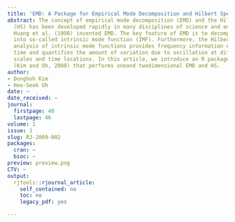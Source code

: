 ```yaml
---
title: 'EMD: A Package for Empirical Mode Decomposition and Hilbert Spectrum'
abstract: The concept of empirical mode decomposition (EMD) and the Hilbert spectrum
  (HS) has been developed rapidly in many disciplines of science and engineering since
  Huang et al. (1998) invented EMD. The key feature of EMD is to decompose a signal
  into so-called intrinsic mode function (IMF). Furthermore, the Hilbert spectral
  analysis of intrinsic mode functions provides frequency information evolving with
  time and quantifies the amount of variation due to oscillation at different time
  scales and time locations. In this article, we introduce an R package called EMD
  (Kim and Oh, 2008) that performs oneand twodimensional EMD and HS.
author:
- Donghoh Kim
- Hee-Seok Oh
date: ~
date_received: ~
journal:
  firstpage: 40
  lastpage: 46
volume: 1
issue: 1
slug: RJ-2009-002
packages:
  cran: ~
  bioc: ~
preview: preview.png
CTV: ~
output:
  rjtools::rjournal_article:
    self_contained: no
    toc: no
    legacy_pdf: yes

---
```

